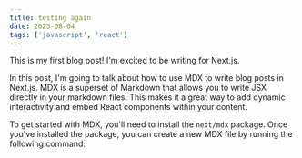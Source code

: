 ```yaml
---
title: testing again
date: 2023-08-04
tags: ['javascript', 'react']
---
```


This is my first blog post! I'm excited to be writing for Next.js.

In this post, I'm going to talk about how to use MDX to write blog posts in Next.js. MDX is a superset of Markdown that allows you to write JSX directly in your markdown files. This makes it a great way to add dynamic interactivity and embed React components within your content.

To get started with MDX, you'll need to install the `next/mdx` package. Once you've installed the package, you can create a new MDX file by running the following command:
